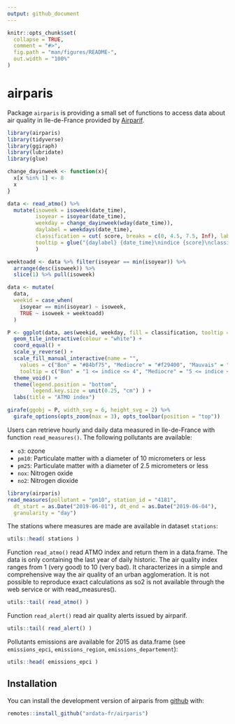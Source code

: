 ```yaml
---
output: github_document
---
```


<!-- README.md is generated from README.Rmd. Please edit that file -->

```r
knitr::opts_chunk$set(
  collapse = TRUE,
  comment = "#>",
  fig.path = "man/figures/README-",
  out.width = "100%"
)
```
# airparis

<!-- badges: start -->
<!-- badges: end -->

Package `airparis` is providing a small set of functions to access data about air quality in Ile-de-France 
provided by [Airparif](https://www.airparif.asso.fr/). 

```r
library(airparis)
library(tidyverse)
library(ggiraph)
library(lubridate)
library(glue)

change_dayinweek <- function(x){
  x[x %in% 1] <- 8
  x
}

data <- read_atmo() %>% 
  mutate(isoweek = isoweek(date_time),
         isoyear = isoyear(date_time),
         weekday = change_dayinweek(wday(date_time)),
         daylabel = weekdays(date_time), 
         classification = cut( score, breaks = c(0, 4.5, 7.5, Inf), labels = c("Bon", "Mediocre", "Mauvais")),
         tooltip = glue("{daylabel} {date_time}\nindice {score}\nclassification: {classification}")
         ) 

weektoadd <- data %>% filter(isoyear == min(isoyear)) %>% 
  arrange(desc(isoweek)) %>% 
  slice(1) %>% pull(isoweek)

data <- mutate(
  data, 
  weekid = case_when(
    isoyear == min(isoyear) ~ isoweek,
    TRUE ~ isoweek + weektoadd)
  )

P <- ggplot(data, aes(weekid, weekday, fill = classification, tooltip = tooltip)) + 
  geom_tile_interactive(colour = "white") + 
  coord_equal() + 
  scale_y_reverse() + 
  scale_fill_manual_interactive(name = "",
    values = c("Bon" = "#84bf75", "Mediocre" = "#f29400", "Mauvais" = "#d82517"),
    tooltip = c("Bon" = "1 <= indice <= 4", "Mediocre" = "5 <= indice <= 5", "Mauvais" = "8 <= indice <= 10")) + 
  theme_void() + 
  theme(legend.position = "bottom", 
        legend.key.size = unit(0.25, "cm") ) +
  labs(title = "ATMO index")

girafe(ggobj = P, width_svg = 6, height_svg = 2) %>% 
  girafe_options(opts_zoom(max = 3), opts_toolbar(position = "top"))
```



Users can retrieve hourly and daily data measured in Ile-de-France with function 
`read_measures()`. The following pollutants are available:

* `o3`: ozone
* `pm10`: Particulate matter with a diameter of 10 micrometers or less
* `pm25`: Particulate matter with a diameter of 2.5 micrometers or less
* `nox`: Nitrogen oxide
* `no2`: Nitrogen dioxide

```r
library(airparis)
read_measures(pollutant = "pm10", station_id = "4181",
  dt_start = as.Date("2019-06-01"), dt_end = as.Date("2019-06-04"), 
  granularity = "day")
```

The stations where measures are made are available in dataset `stations`:

```r
utils::head( stations )
```

Function `read_atmo()` read ATMO index and return them in a data.frame. 
The data is only containing the last year of daily historic. The air quality 
index ranges from 1 (very good) to 10 (very bad). It characterizes in a simple 
and comprehensive way the air quality of an urban agglomeration.
It is not possible to reproduce exact calculations as so2 is not available 
through the web service or with read_measures().

```r
utils::tail( read_atmo() )
```

Function `read_alert()` read air quality alerts issued by airparif. 

```r
utils::tail( read_alert() )
```

Pollutants emissions are available for 2015 as data.frame (see `emissions_epci`, `emissions_region`, `emissions_departement`):

```r
utils::head( emissions_epci )
```


## Installation

You can install the development version of airparis from [github](https://github.com/ardata-fr/airparis) with:

``` r
remotes::install_github("ardata-fr/airparis")
```


